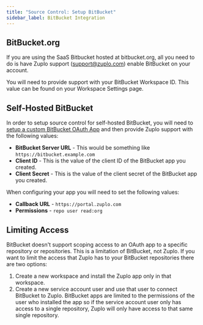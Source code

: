 ```yaml
---
title: "Source Control: Setup BitBucket"
sidebar_label: BitBucket Integration
---
```


## BitBucket.org

If you are using the SaaS Bitbucket hosted at bitbucket.org, all you need to do
is have Zuplo support (support@zuplo.com) enable BitBucket on your account.

You will need to provide support with your BitBucket Workspace ID. This value
can be found on your Workspace Settings page.

## Self-Hosted BitBucket

In order to setup source control for self-hosted BitBucket, you will need to
[setup a custom BitBucket OAuth App](https://support.atlassian.com/bitbucket-cloud/docs/integrate-another-application-through-oauth/)
and then provide Zuplo support with the following values:

- **BitBucket Server URL** - This would be something like
  `https://bitbucket.example.com`
- **Client ID** - This is the value of the client ID of the BitBucket app you
  created.
- **Client Secret** - This is the value of the client secret of the BitBucket
  app you created.

When configuring your app you will need to set the following values:

- **Callback URL** - `https://portal.zuplo.com`
- **Permissions** - `repo user read:org`

## Limiting Access

BitBucket doesn't support scoping access to an OAuth app to a specific
repository or repositories. This is a limitation of BitBucket, not Zuplo. If you
want to limit the access that Zuplo has to your BitBucket repositories there are
two options:

1. Create a new workspace and install the Zuplo app only in that workspace.
2. Create a new service account user and use that user to connect BitBucket to
   Zuplo. BitBucket apps are limited to the permissions of the user who
   installed the app so if the service account user only has access to a single
   repository, Zuplo will only have access to that same single repository.
